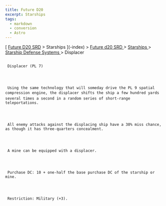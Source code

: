 ```yaml
---
title: Future D20
excerpt: Starships
tags:
  - markdown
  - conversion
  - Astro
---
```







[
[Future D20 SRD]( / ) > Starships
     ](-index)
     >
     [
      Future d20 SRD
     ](future-d20-srd-index)
     >
     [
      Starships
     ](future-d20-srd-starships-index)
     >
     [
      Starship Defense Systems
     ](future-d20-srd-starships-starship-defense-systems-index)
     > Displacer
    





## 
     Displacer (PL 7)
    



     Using the same technology that will someday drive the PL 9 spatial compression engine, the displacer shifts the ship a few hundred yards several times a second in a random series of short-range teleportations.
    



     All enemy attacks against the displacing ship have a 30% miss chance, as though it has three-quarters concealment.
    



     A mine can be equipped with a displacer.
    



     Purchase DC: 10 + one-half the base purchase DC of the starship or mine.
    



     Restriction: Military (+3).
    




